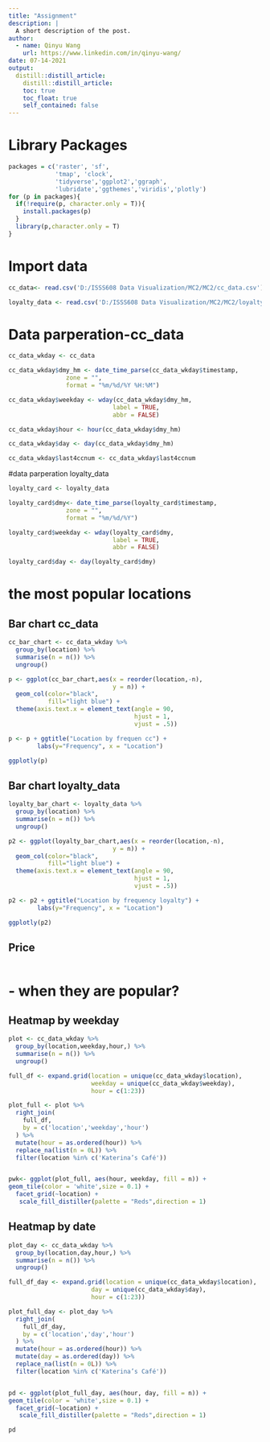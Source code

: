 ```yaml
---
title: "Assignment"
description: |
  A short description of the post.
author:
  - name: Qinyu Wang
    url: https://www.linkedin.com/in/qinyu-wang/
date: 07-14-2021
output:
  distill::distill_article:
    distill::distill_article:
    toc: true
    toc_float: true
    self_contained: false
---
```



# Library Packages
```r
packages = c('raster', 'sf', 
             'tmap', 'clock', 
             'tidyverse','ggplot2','ggraph',
             'lubridate','ggthemes','viridis','plotly')
for (p in packages){
  if(!require(p, character.only = T)){
    install.packages(p)
  }
  library(p,character.only = T)
}
```

# Import data
```r
cc_data<- read.csv('D:/ISSS608 Data Visualization/MC2/MC2/cc_data.csv')

loyalty_data <- read.csv('D:/ISSS608 Data Visualization/MC2/MC2/loyalty_data.csv')


```

# Data parperation-cc_data
```r
cc_data_wkday <- cc_data

cc_data_wkday$dmy_hm <- date_time_parse(cc_data_wkday$timestamp,
                zone = "",
                format = "%m/%d/%Y %H:%M")

cc_data_wkday$weekday <- wday(cc_data_wkday$dmy_hm, 
                             label = TRUE, 
                             abbr = FALSE)

cc_data_wkday$hour <- hour(cc_data_wkday$dmy_hm)

cc_data_wkday$day <- day(cc_data_wkday$dmy_hm)

cc_data_wkday$last4ccnum <- cc_data_wkday$last4ccnum

```

#data parperation loyalty_data
```r
loyalty_card <- loyalty_data

loyalty_card$dmy<- date_time_parse(loyalty_card$timestamp,
                zone = "",
                format = "%m/%d/%Y")

loyalty_card$weekday <- wday(loyalty_card$dmy, 
                             label = TRUE, 
                             abbr = FALSE)

loyalty_card$day <- day(loyalty_card$dmy)

```

# the most popular locations
## Bar chart cc_data
```r
cc_bar_chart <- cc_data_wkday %>% 
  group_by(location) %>% 
  summarise(n = n()) %>% 
  ungroup()

p <- ggplot(cc_bar_chart,aes(x = reorder(location,-n), 
                             y = n)) + 
  geom_col(color="black", 
           fill="light blue") + 
  theme(axis.text.x = element_text(angle = 90, 
                                   hjust = 1, 
                                   vjust = .5))

p <- p + ggtitle("Location by frequen cc") + 
        labs(y="Frequency", x = "Location")

ggplotly(p)
```

## Bar chart loyalty_data
```r
loyalty_bar_chart <- loyalty_data %>% 
  group_by(location) %>% 
  summarise(n = n()) %>% 
  ungroup()

p2 <- ggplot(loyalty_bar_chart,aes(x = reorder(location,-n), 
                             y = n)) + 
  geom_col(color="black", 
           fill="light blue") + 
  theme(axis.text.x = element_text(angle = 90, 
                                   hjust = 1, 
                                   vjust = .5))

p2 <- p2 + ggtitle("Location by frequency loyalty") + 
        labs(y="Frequency", x = "Location")

ggplotly(p2)

```

## Price
```r

```



# - when they are popular?
## Heatmap by weekday
```r
plot <- cc_data_wkday %>% 
  group_by(location,weekday,hour,) %>% 
  summarise(n = n()) %>% 
  ungroup() 

full_df <- expand.grid(location = unique(cc_data_wkday$location),
                       weekday = unique(cc_data_wkday$weekday),
                       hour = c(1:23))

plot_full <- plot %>% 
  right_join(
    full_df,
    by = c('location','weekday','hour') 
  ) %>% 
  mutate(hour = as.ordered(hour)) %>% 
  replace_na(list(n = 0L)) %>% 
  filter(location %in% c('Katerina’s Café'))


pwk<- ggplot(plot_full, aes(hour, weekday, fill = n)) + 
geom_tile(color = 'white',size = 0.1) + 
  facet_grid(~location) +
   scale_fill_distiller(palette = "Reds",direction = 1)
```
  
## Heatmap by date
```r
plot_day <- cc_data_wkday %>% 
  group_by(location,day,hour,) %>% 
  summarise(n = n()) %>% 
  ungroup() 

full_df_day <- expand.grid(location = unique(cc_data_wkday$location),
                       day = unique(cc_data_wkday$day),
                       hour = c(1:23))

plot_full_day <- plot_day %>% 
  right_join(
    full_df_day,
    by = c('location','day','hour') 
  ) %>% 
  mutate(hour = as.ordered(hour)) %>% 
  mutate(day = as.ordered(day)) %>% 
  replace_na(list(n = 0L)) %>% 
  filter(location %in% c('Katerina’s Café'))


pd <- ggplot(plot_full_day, aes(hour, day, fill = n)) + 
geom_tile(color = 'white',size = 0.1) + 
  facet_grid(~location) +
   scale_fill_distiller(palette = "Reds",direction = 1)

pd
```